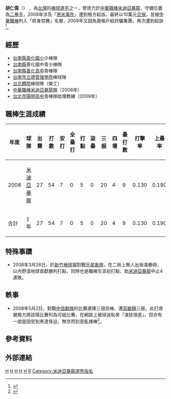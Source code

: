 {{Infobox CPBL player|
name=胡仁偉|
image=|
width=|
position=二壘手|
birth_date={{birth date and age|1983|2|21}}|
birth_place={{TW}}[[台東縣|台東縣]][[東河鄉_(臺灣)|東河鄉]][[都蘭村|都蘭村]]|
team=|
number=|
bats=右|
throws=右|
debutdate=3月21日|
debutyear=2008年|
debutteam=米迪亞暴龍|
statyear=2008年|
stat1label=[[打擊率|打擊率]]|
stat1value=.130|
stat2label=[[全壘打|全壘打]]|
stat2value=0|
stat3label=[[打點|打點]]|
stat3value=5|
teams=<nowiki></nowiki> 
*[[米迪亞暴龍|米迪亞暴龍]] （2008年）
}}

'''胡仁偉'''（{{bd|1983年|2月21日|catIdx=H}}） ，為[[台灣|台灣]]的[[棒球|棒球]][[選手|選手]]之一，曾效力於[[中華職棒|中華職棒]][[米迪亞暴龍|米迪亞暴龍]]，守備位置為[[二壘手|二壘手]]，2008年涉及「[[2008年中華職棒假球事件|黑米事件]]」遭到檢方起訴，最終以10萬元[[交保|交保]]，並被[[中華職棒|中華職棒]]列入「終身禁賽」名單，2009年又因為賣帳戶給詐騙集團，再次遭到起訴<ref>{{Cite news|url=https://tw.appledaily.com/headline/20091102/MHUEYEVCXUDTOLJPQW6DAIW7FE/|title=放水球員落魄賣帳戶 遭訴|date=2009-11-02|newspaper=[[蘋果日報|蘋果日報]]|language=zh-TW|accessdate=2021-07-23|archive-date=2021-07-24|archive-url=https://web.archive.org/web/20210724024127/https://tw.appledaily.com/headline/20091102/MHUEYEVCXUDTOLJPQW6DAIW7FE/|dead-url=no}}</ref>。

==經歷==
*[[台南縣|台南縣]][[臺南市善化區善化國民小學|善化國小]]少棒隊
*[[台南縣|台南縣]]善化國中青少棒隊
*[[台南縣|台南縣]][[善化高中|善化高中]]青棒隊
*[[台南市|台南市]][[立德管理學院|立德管理學院]]棒球隊
*[[台北體院|台北體院]]棒球隊（榮工）
*[[中華職棒|中華職棒]][[米迪亞暴龍隊|米迪亞暴龍隊]]（2008年）
*[[台北市|台北市]][[臺北市立陽明高級中學|陽明高中]]青棒隊助理教練（2009年）

==職棒生涯成績==
{|border=1 width="800px"
|- align="center"
!年度!!球隊!!出賽!!打數!!安打!!全壘打!!打點!!盜壘!!三振!!四壞!!壘打數!!打擊率!!上壘率!!長打率!!OPS 
|- align="center"
|2008||[[米迪亞暴龍|米迪亞暴龍]]||27||54||7||0||5||0||20||4||9||0.130||0.190||0.167||0.357
|- align=center style="background:#DC143C;color:#000000" align=middle
!合計!!1年!!27||54||7||0||5||0||20||4||9||0.130||0.190||0.167||0.357
|}

==特殊事蹟==
*2008年3月26日，於[[新竹棒球場|新竹棒球場]]對戰[[兄弟象隊|兄弟象隊]]，在二局上無人出局滿壘時，以內野滾地球貢獻勝利打點，同時也是職棒生涯初打點，助[[米迪亞暴龍|米迪亞暴龍]]中止4連敗。

==軼事==
*2008年5月2日，對戰[[中信鯨隊|中信鯨隊]]的比賽連揮三個空棒，遭[[高敏靜|高敏靜]]三振，此打席被檢方將該場比賽列為可疑比賽，在網路上被球迷恥笑「演技很差」，但亦有一說是因受到黑道脅迫，無奈而刻意亂揮棒<ref>{{Cite news|url=https://www.setn.com/News.aspx?NewsID=248696|title=棒球史上的今天／08年5月2日　胡仁偉3連揮|date=2017-05-02|newspaper=[[三立新聞網|三立新聞網]]|language=zh-TW|accessdate=2021-07-23|archive-date=2021-07-24|archive-url=https://web.archive.org/web/20210724072741/https://www.setn.com/News.aspx?NewsID=248696|dead-url=no}}</ref>。

==參考資料==
{{reflist}}

==外部連結==
{{台灣棒球維基館}}
{{中華職棒球員資料|id=0000000881|name=胡仁偉}}

[[Category:台灣棒球運動員|H]]
[[Category:米迪亞暴龍隊球員|H]]
[[Category:中華職棒終身禁賽名單|H]]
[[Category:臺東縣人|H]]
[[Category:東河鄉人_(臺灣)|H]]
[[Category:胡姓|R]]
[[Category:米迪亞暴龍選秀指名|Category:米迪亞暴龍選秀指名]]